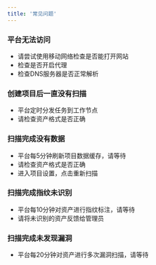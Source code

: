 ```yaml
---
title: '常见问题'
---
```

### 平台无法访问

 - 请尝试使用移动网络检查是否能打开网站
 - 检查是否开启代理
 - 检查DNS服务器是否正常解析

### 创建项目后一直没有扫描

 - 平台定时分发任务到工作节点
 - 请检查资产格式是否正确

### 扫描完成没有数据

 - 平台每5分钟刷新项目数据缓存，请等待
 - 请检查资产格式是否正确
 - 进入项目设置，点击重新扫描

### 扫描完成指纹未识别
 - 平台每10分钟对资产进行指纹标注，请等待
 - 请将未识别的资产反馈给管理员

### 扫描完成未发现漏洞
 - 平台每20分钟对资产进行多次漏洞扫描，请等待
 

